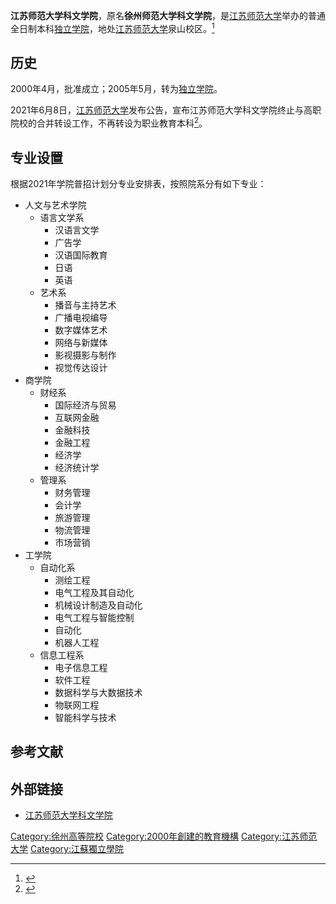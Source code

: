 {{高校
| name = 江苏师范大学科文学院
| image = 
| logo = http://kwxy.jsnu.edu.cn/_upload/tpl/05/67/1383/template1383/images/jsnulogo.png
| motto = 崇德尚能 明志笃行
| 党委书记 = 张立荣
| rector = 胡福年
| type = [[独立学院|独立学院]]
| established = 2000年
| location = [[中华人民共和国|中华人民共和国]][[江苏省|江苏省]][[徐州市|徐州市]]
| students = 7842名
| staff = 
| campus = 
| address = 江苏省徐州市铜山县上海路29号
| telephone = 
| area = 400余亩
| sports = 
| website = http://kwxy.xznu.edu.cn
}}
'''江苏师范大学科文学院'''，原名'''徐州师范大学科文学院'''，是[[江苏师范大学|江苏师范大学]]举办的普通全日制本科[[独立学院|独立学院]]，地处[[江苏师范大学|江苏师范大学]]泉山校区。<ref>{{Cite web |url=http://kwxy.xznu.edu.cn/s/35/t/735/p/1/c/1031/d/1080/list.htm |title=科文学院简介 |access-date=2010-09-25 |archive-date=2014-09-26 |archive-url=https://web.archive.org/web/20140926024133/http://kwxy.xznu.edu.cn/s/35/t/735/p/1/c/1031/d/1080/list.htm |dead-url=no }}</ref>

== 历史 ==
2000年4月，批准成立；2005年5月，转为[[独立学院|独立学院]]。

2021年6月8日，[[江苏师范大学|江苏师范大学]]发布公告，宣布江苏师范大学科文学院终止与高职院校的合并转设工作，不再转设为职业教育本科<ref name="报道0608A">{{cite web |author1=中国教育在线 |title=江苏5所高校发布公告：终止独立学院与高职院校合并转设 |url=https://news.eol.cn/dongtai/202106/t20210608_2119809.shtml |website=中国教育在线 |accessdate=2021-06-08 |archive-date=2021-06-08 |archive-url=https://web.archive.org/web/20210608124803/https://news.eol.cn/dongtai/202106/t20210608_2119809.shtml |dead-url=no }}</ref>。

== 专业设置 ==
根据2021年学院普招计划分专业安排表，按照院系分有如下专业：

* 人文与艺术学院
** 语言文学系
*** 汉语言文学
*** 广告学
*** 汉语国际教育
*** 日语
*** 英语
** 艺术系
*** 播音与主持艺术
*** 广播电视编导
*** 数字媒体艺术
*** 网络与新媒体
*** 影视摄影与制作
*** 视觉传达设计
* 商学院
** 财经系
*** 国际经济与贸易
*** 互联网金融
*** 金融科技
*** 金融工程
*** 经济学
*** 经济统计学
** 管理系
*** 财务管理
*** 会计学
*** 旅游管理
*** 物流管理
*** 市场营销
* 工学院
** 自动化系
*** 测绘工程
*** 电气工程及其自动化
*** 机械设计制造及自动化
*** 电气工程与智能控制
*** 自动化
*** 机器人工程
** 信息工程系
*** 电子信息工程
*** 软件工程
*** 数据科学与大数据技术
*** 物联网工程
*** 智能科学与技术

== 参考文献 ==
{{reflist}}
== 外部链接 ==
* [http://kwxy.xznu.edu.cn 江苏师范大学科文学院] {{Wayback|url=http://kwxy.xznu.edu.cn/ |date=20210123043511 }}


{{江苏高等院校}}
{{独立学院}}

[[Category:徐州高等院校|Category:徐州高等院校]]
[[Category:2000年創建的教育機構|Category:2000年創建的教育機構]]
[[Category:江苏师范大学|Category:江苏师范大学]]
[[Category:江蘇獨立學院|Category:江蘇獨立學院]]